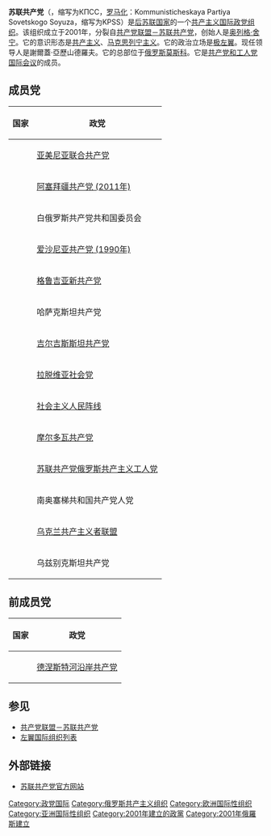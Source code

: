 {{for|其他同名政党|苏联共产党 (消歧义)}}
{{Infobox political party
|country = 
|name = 苏联共产党
|native_name = {{lang|ru|Коммунистическая Партия Советского Союза}}<br>Kommunisticheskaya Partiya Sovetskogo Soyuza
| logo             = Coat of arms of the Soviet Union (1956–1991).svg
| logo_size        =
|leader = 謝爾蓋·亞歷山德羅夫
|创始人=[[奥列格·舍宁|奥列格·舍宁]]
|foundation = {{Start date|2001|7|21|df=yes}}
|headquarters = [[俄罗斯|俄罗斯]][[莫斯科|莫斯科]]
|ideology = [[共产主义|共产主义]]<br>[[马克思列宁主义|马克思列宁主义]]
|split=[[共产党联盟－苏联共产党|共产党联盟－苏联共产党]]
|position = [[极左翼|极左翼]]
|international = [[共产党和工人党国际会议|共产党和工人党国际会议]]<br>[[国际共产主义研讨会|国际共产主义研讨会]]
|national = 
| flag             = [[File:Flag_of_the_Soviet_Union_(1955-1980).svg|200px]]
|colours = [[红色|红色]]
|colorcode = red
|website = {{URL|http://cpsu.by/}}
}}

'''苏联共产党'''（{{lang-ru|Коммунистическая Партия Советского Союза}}，缩写为КПСС，[[罗马化|罗马化]]：Kommunisticheskaya Partiya Sovetskogo Soyuza，缩写为KPSS）是[[后苏联国家|后苏联国家]]的一个[[共产主义|共产主义]][[国际政党组织|国际政党组织]]。该组织成立于2001年，分裂自[[共产党联盟－苏联共产党|共产党联盟－苏联共产党]]，创始人是[[奥列格·舍宁|奥列格·舍宁]]。它的意识形态是[[共产主义|共产主义]]、[[马克思列宁主义|马克思列宁主义]]。它的政治立场是[[极左翼|极左翼]]。现任领导人是謝爾蓋·亞歷山德羅夫。它的总部位于[[俄罗斯|俄罗斯]][[莫斯科|莫斯科]]。它是[[共产党和工人党国际会议|共产党和工人党国际会议]]的成员。

==成员党==
{| class="wikitable"
|-
! 国家
! 政党
|-
|{{flag|亚美尼亚}} ||[[亚美尼亚联合共产党|亚美尼亚联合共产党]]
|-
|{{flag|阿塞拜疆}} ||[[阿塞拜疆共产党_(2011年)|阿塞拜疆共产党 (2011年)]]
|-
|{{flag|白俄罗斯}} ||白俄罗斯共产党共和国委员会
|-
|{{flag|爱沙尼亚}} ||[[爱沙尼亚共产党_(1990年)|爱沙尼亚共产党 (1990年)]]
|-
|{{flag|格鲁吉亚}} ||[[格鲁吉亚新共产党|格鲁吉亚新共产党]]
|-
|{{flag|哈萨克}} ||哈萨克斯坦共产党
|-
|{{flag|吉尔吉斯}} ||[[吉尔吉斯斯坦共产党|吉尔吉斯斯坦共产党]]
|-
|{{flag|拉脱维亚}} ||[[拉脱维亚社会党|拉脱维亚社会党]]
|-
|{{flag|立陶宛}} ||[[社会主义人民阵线|社会主义人民阵线]]
|-
|{{flag|摩尔多瓦}} ||[[摩尔多瓦共产党|摩尔多瓦共产党]]
|-
|{{flag|俄罗斯}} ||[[苏联共产党俄罗斯共产主义工人党|苏联共产党俄罗斯共产主义工人党]]
|-
|{{flag|南奥塞梯}} ||南奥塞梯共和国共产党人党
|-
|{{flag|乌克兰}} ||[[乌克兰共产主义者联盟|乌克兰共产主义者联盟]]
|-
|{{flag|乌兹别克}} ||乌兹别克斯坦共产党
|}

==前成员党==
{| class="wikitable"
|-
! 国家
! 政党
|-
|{{flag|德涅斯特河沿岸}} ||[[德涅斯特河沿岸共产党|德涅斯特河沿岸共产党]]
|}

==参见==
*[[共产党联盟－苏联共产党|共产党联盟－苏联共产党]]
*[[左翼国际组织列表|左翼国际组织列表]]

==外部链接==
* [http://cpsu.by/ 苏联共产党官方网站] {{Wayback|url=http://cpsu.by/ |date=20130530120952 }}

[[Category:政党国际|Category:政党国际]]
[[Category:俄罗斯共产主义组织|Category:俄罗斯共产主义组织]]
[[Category:欧洲国际性组织|Category:欧洲国际性组织]]
[[Category:亚洲国际性组织|Category:亚洲国际性组织]]
[[Category:2001年建立的政黨|Category:2001年建立的政黨]]
[[Category:2001年俄羅斯建立|Category:2001年俄羅斯建立]]
